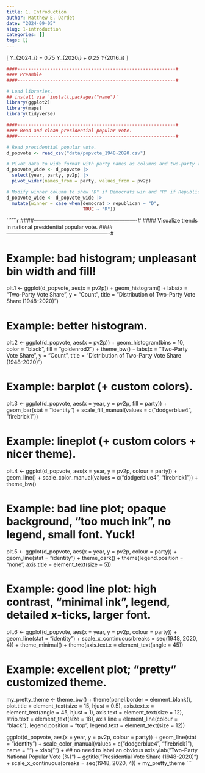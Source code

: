 ```yaml
---
title: 1. Introduction
author: Matthew E. Dardet
date: "2024-09-05"
slug: 1-introduction
categories: []
tags: []
---
```


\[
Y_{2024_i} = 0.75 \times Y_{2020\text{_voteshare}_i} + 0.25 \times Y_{2016\text{_voteshare}_i}
\]

```r
####----------------------------------------------------------#
#### Preamble
####----------------------------------------------------------#

# Load libraries.
## install via `install.packages("name")`
library(ggplot2)
library(maps)
library(tidyverse)

####----------------------------------------------------------#
#### Read and clean presidential popular vote.
####----------------------------------------------------------#

# Read presidential popular vote. 
d_popvote <- read_csv("data/popvote_1948-2020.csv")

# Pivot data to wide format with party names as columns and two-party vote share as values.
d_popvote_wide <- d_popvote |>
  select(year, party, pv2p) |>
  pivot_wider(names_from = party, values_from = pv2p)

# Modify winner column to show "D" if Democrats win and "R" if Republicans win. 
d_popvote_wide <- d_popvote_wide |> 
  mutate(winner = case_when(democrat > republican ~ "D",
                            TRUE ~ "R"))
```

``````r
####----------------------------------------------------------#
#### Visualize trends in national presidential popular vote. 
####----------------------------------------------------------#

# Example: bad histogram; unpleasant bin width and fill!
plt.1 <- ggplot(d_popvote, aes(x = pv2p)) + 
    geom_histogram() + 
    labs(x = "Two-Party Vote Share", 
         y = "Count", 
         title = "Distribution of Two-Party Vote Share (1948-2020)")

# Example: better histogram.
plt.2 <- ggplot(d_popvote, aes(x = pv2p)) + 
  geom_histogram(bins = 10, color = "black", fill = "goldenrod2") + 
  theme_bw() +
  labs(x = "Two-Party Vote Share", 
       y = "Count", 
       title = "Distribution of Two-Party Vote Share (1948-2020)")

# Example: barplot (+ custom colors).
plt.3 <- ggplot(d_popvote, aes(x = year, y = pv2p, fill = party)) +
    geom_bar(stat = "identity") +
    scale_fill_manual(values = c("dodgerblue4", "firebrick1")) 

# Example: lineplot (+ custom colors + nicer theme).
plt.4 <- ggplot(d_popvote, aes(x = year, y = pv2p, colour = party)) +
    geom_line() +
    scale_color_manual(values = c("dodgerblue4", "firebrick1")) + 
    theme_bw()

# Example: bad line plot; opaque background, "too much ink", no legend, small font. Yuck! 
plt.5 <- ggplot(d_popvote, aes(x = year, y = pv2p, colour = party)) +
    geom_line(stat = "identity") + 
    theme_dark() +
    theme(legend.position = "none", axis.title = element_text(size = 5))

# Example: good line plot: high contrast, "minimal ink", legend, detailed x-ticks, larger font.
plt.6 <- ggplot(d_popvote, aes(x = year, y = pv2p, colour = party)) +
    geom_line(stat = "identity") + 
    scale_x_continuous(breaks = seq(1948, 2020, 4)) +
    theme_minimal() +
    theme(axis.text.x = element_text(angle = 45))

# Example: excellent plot; "pretty" customized theme.
my_pretty_theme <- theme_bw() + 
    theme(panel.border = element_blank(),
          plot.title = element_text(size = 15, hjust = 0.5), 
          axis.text.x = element_text(angle = 45, hjust = 1),
          axis.text = element_text(size = 12),
          strip.text = element_text(size = 18),
          axis.line = element_line(colour = "black"),
          legend.position = "top",
          legend.text = element_text(size = 12))

ggplot(d_popvote, aes(x = year, y = pv2p, colour = party)) +
    geom_line(stat = "identity") +
    scale_color_manual(values = c("dodgerblue4", "firebrick1"), name = "") +
    xlab("") + ## no need to label an obvious axis
    ylab("Two-Party National Popular Vote (%)") +
    ggtitle("Presidential Vote Share (1948-2020)") + 
    scale_x_continuous(breaks = seq(1948, 2020, 4)) +
    my_pretty_theme
```





